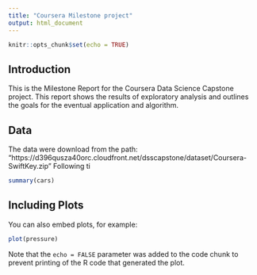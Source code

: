 ```yaml
---
title: "Coursera Milestone project"
output: html_document
---
```


```r
knitr::opts_chunk$set(echo = TRUE)
```

## Introduction 

This is the Milestone Report for the Coursera Data Science Capstone project. This report shows the results of exploratory analysis and outlines the goals for the eventual application and algorithm.

## Data

The data were download from the path: "https://d396qusza40orc.cloudfront.net/dsscapstone/dataset/Coursera-SwiftKey.zip"
Following ti



```r
summary(cars)
```

## Including Plots

You can also embed plots, for example:

```r
plot(pressure)
```

Note that the `echo = FALSE` parameter was added to the code chunk to prevent printing of the R code that generated the plot.
